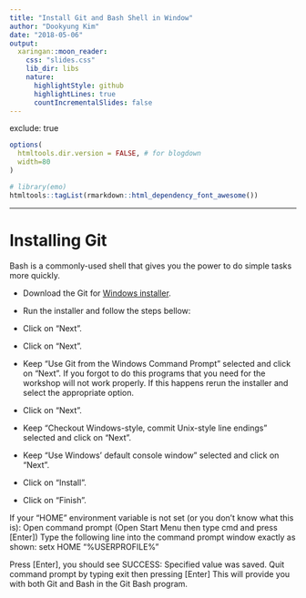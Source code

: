 ---
title: "Install Git and Bash Shell in Window"
author: "Dookyung Kim"
date: "2018-05-06"
output:
  xaringan::moon_reader:
    css: "slides.css"
    lib_dir: libs
    nature:
      highlightStyle: github
      highlightLines: true
      countIncrementalSlides: false
---

exclude: true

```{r, message=FALSE, warning=FALSE, include=FALSE}
options(
  htmltools.dir.version = FALSE, # for blogdown
  width=80
)

# library(emo)
htmltools::tagList(rmarkdown::html_dependency_font_awesome())
```

---
# Installing Git


Bash is a commonly-used shell that gives you the power to do simple tasks more quickly.

-  Download the Git for [Windows installer](https://gitforwindows.org/).

-  Run the installer and follow the steps bellow:
  -  Click on "Next".
  -  Click on "Next".
  -  Keep "Use Git from the Windows Command Prompt" selected and click on "Next". If you forgot to do this programs that you need for the workshop will not work properly. If this happens rerun the installer and select the appropriate option.
  -  Click on "Next".
  -  Keep "Checkout Windows-style, commit Unix-style line endings" selected and click on "Next".
  -  Keep "Use Windows' default console window" selected and click on "Next".
  -  Click on "Install".
  -  Click on "Finish".
  
  
If your "HOME" environment variable is not set (or you don't know what this is): Open command prompt (Open Start Menu then type cmd and press [Enter])
Type the following line into the command prompt window exactly as shown:
setx HOME "%USERPROFILE%"

Press [Enter], you should see SUCCESS: Specified value was saved.
Quit command prompt by typing exit then pressing [Enter]
This will provide you with both Git and Bash in the Git Bash program.

